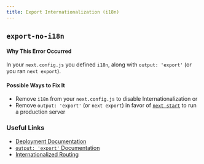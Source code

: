 ```yaml
---
title: Export Internationalization (i18n)
---
```


## `export-no-i18n`

#### Why This Error Occurred

In your `next.config.js` you defined `i18n`, along with `output: 'export'` (or you ran `next export`).

#### Possible Ways to Fix It

- Remove `i18n` from your `next.config.js` to disable Internationalization or
- Remove `output: 'export'` (or `next export`) in favor of [`next start`](/docs/pages/api-reference/next-cli#production) to run a production server

### Useful Links

- [Deployment Documentation](/docs/pages/building-your-application/deploying)
- [`output: 'export'` Documentation](/docs/pages/building-your-application/deploying/static-exports)
- [Internationalized Routing](/docs/pages/building-your-application/routing/internationalization)
